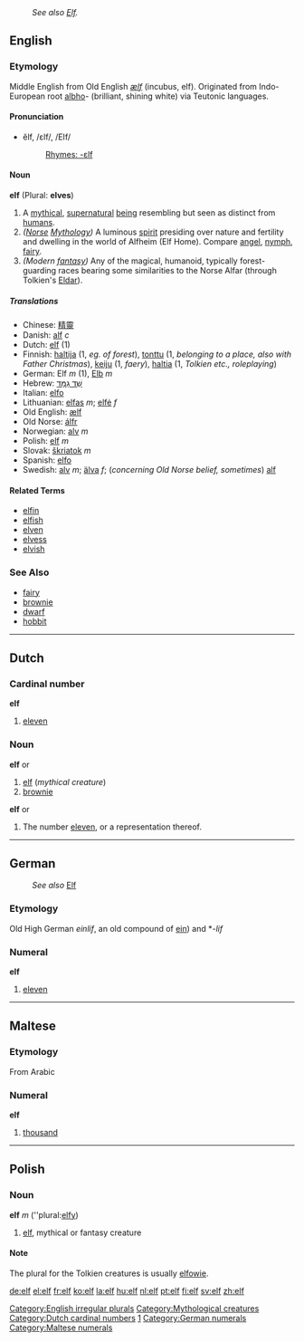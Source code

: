 :''See also [[Elf]].''
==English==

===Etymology===
Middle English from Old English ''[[ælf]]'' (incubus, elf). Originated from Indo-European root [[albho]]- (brilliant, shining white) via Teutonic languages.

====Pronunciation====
*ĕlf, /ɛlf/, /EIf/
*:[[Rhymes:English:-ɛlf|Rhymes: -ɛlf]]
====Noun====
'''elf''' (Plural: '''elves''')

# A [[mythical]], [[supernatural]] [[being]] resembling but seen as distinct from [[humans]].<br>
# ''([[Norse]] [[Mythology]])'' A luminous [[spirit]] presiding over nature and fertility and dwelling in the world of Alfheim (Elf Home). Compare [[angel]], [[nymph]], [[fairy]].<br>
# ''(Modern [[fantasy]])'' Any of the magical, humanoid, typically forest-guarding races bearing some similarities to the Norse Alfar (through Tolkien's [[Eldar]]).

=====Translations=====
*Chinese: [[精靈]]
*Danish: [[alf]] ''c''
*Dutch: [[elf#Dutch|elf]] (1)
*Finnish: [[haltija]] (1, ''eg. of forest''), [[tonttu]] (1, ''belonging to a place, also with Father Christmas''), [[keiju]] (1, ''faery''), [[haltia]] (1, ''Tolkien etc., roleplaying'')
*German: Elf ''m'' (1), [[Elb]] ''m''
*Hebrew: [[שד גמד|שֵׁד גַמָּד]]
*Italian: [[elfo]]
*Lithuanian: [[elfas]] ''m''; [[elfė]] ''f''
*Old English: [[ælf]]
*Old Norse: [[álfr]]
*Norwegian: [[alv]] ''m''
*Polish: [[elf#Polish|elf]] ''m''
*Slovak: [[škriatok]] ''m''
*Spanish: [[elfo]]
*Swedish: [[alv]] ''m''; [[älva]] ''f''; (''concerning Old Norse belief, sometimes'') [[alf]]

====Related Terms====
*[[elfin]]
*[[elfish]]
*[[elven]]
*[[elvess]]
*[[elvish]]

{{wikipediapar|Elf}}

===See Also===
*[[fairy]]
*[[brownie]]
*[[dwarf]]
*[[hobbit]]

[[Category:English irregular plurals]]
[[Category:Mythological creatures]]

----

==Dutch==
[[Category:Dutch cardinal numbers]]
===Cardinal number===
'''elf'''

# [[eleven]]

===Noun===
{{nl-noun|elfen|elfje}}
'''elf''' {{m}} or {{f}}
# [[#English|elf]] (''mythical creature'')
# [[brownie]]

{{nl-noun|elven|elfje}}
'''elf''' {{m}} or {{f}}
# The number [[eleven]], or a representation thereof.

----

==German==
:''See also'' [[Elf]]
===Etymology===
Old High German ''einlif'', an old compound of [[ein]]) and *''-lif''
===Numeral===
'''elf'''

# [[eleven]]

[[Category:German cardinal number|1]]
[[Category:German numerals]]

----

==Maltese==
===Etymology===
From Arabic
===Numeral===
'''elf'''

#[[thousand]]

[[Category:Maltese numerals]]

----

==Polish==
===Noun===
'''elf''' ''m'' (''plural:[[elfy]])
# [[elf#English|elf]], mythical or fantasy creature

====Note====
The plural for the Tolkien creatures is usually [[elfowie]].

[[de:elf]]
[[el:elf]]
[[fr:elf]]
[[ko:elf]]
[[la:elf]]
[[hu:elf]]
[[nl:elf]]
[[pt:elf]]
[[fi:elf]]
[[sv:elf]]
[[zh:elf]]